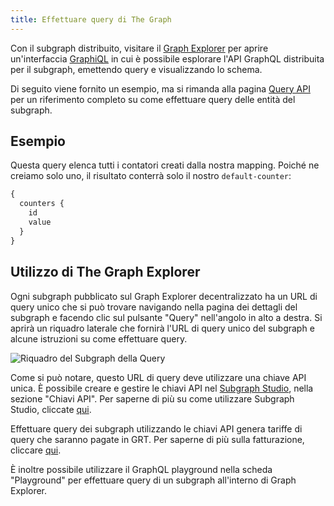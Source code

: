 ```yaml
---
title: Effettuare query di The Graph
---
```


Con il subgraph distribuito, visitare il [Graph Explorer](https://thegraph.com/explorer) per aprire un'interfaccia [GraphiQL](https://github.com/graphql/graphiql) in cui è possibile esplorare l'API GraphQL distribuita per il subgraph, emettendo query e visualizzando lo schema.

Di seguito viene fornito un esempio, ma si rimanda alla pagina [Query API](/querying/graphql-api) per un riferimento completo su come effettuare query delle entità del subgraph.

## Esempio

Questa query elenca tutti i contatori creati dalla nostra mapping. Poiché ne creiamo solo uno, il risultato conterrà solo il nostro `default-counter`:

```graphql
{
  counters {
    id
    value
  }
}
```

## Utilizzo di The Graph Explorer

Ogni subgraph pubblicato sul Graph Explorer decentralizzato ha un URL di query unico che si può trovare navigando nella pagina dei dettagli del subgraph e facendo clic sul pulsante "Query" nell'angolo in alto a destra. Si aprirà un riquadro laterale che fornirà l'URL di query unico del subgraph e alcune istruzioni su come effettuare query.

![Riquadro del Subgraph della Query](/img/query-subgraph-pane.png)

Come si può notare, questo URL di query deve utilizzare una chiave API unica. È possibile creare e gestire le chiavi API nel [Subgraph Studio](https://thegraph.com/studio), nella sezione "Chiavi API". Per saperne di più su come utilizzare Subgraph Studio, cliccate [qui](/deploying/subgraph-studio).

Effettuare query dei subgraph utilizzando le chiavi API genera tariffe di query che saranno pagate in GRT. Per saperne di più sulla fatturazione, cliccare [qui](/billing).

È inoltre possibile utilizzare il GraphQL playground nella scheda "Playground" per effettuare query di un subgraph all'interno di Graph Explorer.
